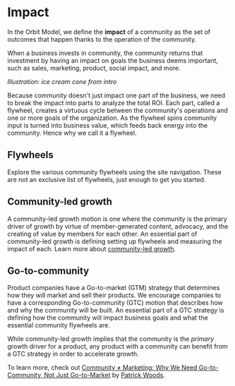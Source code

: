 # Impact

In the Orbit Model, we define the **impact** of a community as the set of
outcomes that happen thanks to the operation of the community. 

When a business
invests in community, the community returns that investment by having an impact
on goals the business deems important, such as sales, marketing, product, social
impact, and more.

_Illustration: ice cream cone from intro_

<div className="flex flex-col text-center justify-center space-y-3 mx-auto py-4">
  <FontAwesomeIcon icon="solar-system" className="text-[108px]" />
  <FontAwesomeIcon
    icon="traffic-cone"
    flip="vertical"
    className="text-[108px]"
  />
</div>

Because community doesn't just impact one part of the business, we need to break
the impact into parts to analyze the total ROI. Each part, called a flywheel,
creates a virtuous cycle between the community's operations and one or more goals
of the organization. As the flywheel spins community input is turned into
business value, which feeds back energy into the community. Hence why we
call it a flywheel.

## Flywheels

Explore the various community flywheels using the site navigation. These are not
an exclusive list of flywheels, just enough to get you started.

## Community-led growth

A community-led growth motion is one where the community is the primary driver
of growth by virtue of member-generated content, advocacy, and the creating of
value by members for each other. An essential part of community-led growth is
defining setting up flywheels and measuring the impact of each. Learn more
about [community-led growth](/impact/community-led-growth).

## Go-to-community

Product companies have a Go-to-market (GTM) strategy that determines how they
will market and sell their products. We encourage companies to have a
corresponding Go-to-community (GTC) motion that describes how and why the
community will be built. An essential part of a GTC strategy is defining how the
community will impact business goals and what the essential community flywheels
are.

While community-led growth implies that the community is the _primary_ growth
driver for a product, any product with a community can benefit from a GTC
strategy in order to accelerate growth.

To learn more, check out [Community ≠ Marketing: Why We Need Go-to-Community,
Not Just
Go-to-Market](https://future.a16z.com/community-%E2%89%A0-marketing-why-we-need-go-to-community-not-just-go-to-market/)
by [Patrick Woods](https://twitter.com/patrickjwoods).
